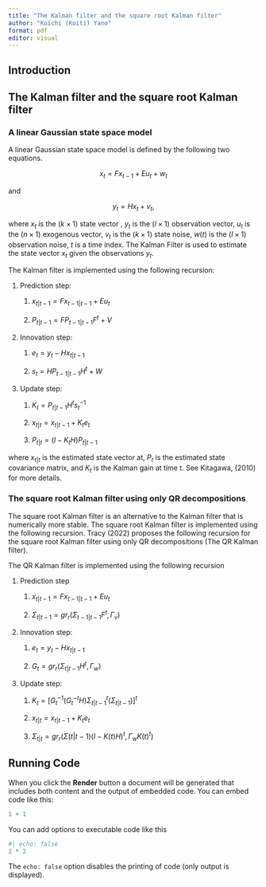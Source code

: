 ```yaml
---
title: "The Kalman filter and the square root Kalman filter"
author: "Koichi (Koiti) Yano"
format: pdf
editor: visual
---
```


## Introduction

## The Kalman filter and the square root Kalman filter

### A linear Gaussian state space model

A linear Gaussian state space model is defined by the following two equations.

$$
x_t=Fx_{t-1} + E u_t + w_t
$$

and

$$y_t=Hx_t+v_t,$$

where $x_t$ is the $(k \times 1)$ state vector , $y_t$ is the $(l \times 1)$ observation vector, $u_t$ is the $(n \times 1)$ exogenous vector, $v_t$ is the $(k \times 1)$ state noise, $w(t)$ is the $(l \times 1)$ observation noise, $t$ is a time index. The Kalman Filter is used to estimate the state vector $x_t$ given the observations $y_t$.

The Kalman filter is implemented using the following recursion:

1.  Prediction step:

    1.  $x_{t|t-1} = F x_{t-1|t-1} + E u_t$

    2.  $P_{t|t-1} = F P_{t-1|t-1} F^t + V$

2.  Innovation step:

    1.  $e_t = y_t - H x_{t|t-1}$

    2.  $s_t = H P_{t-1|t-1}H^t + W$

3.  Update step:

    1.  $K_t=P_{t|t-1} H^t s_t^{-1}$

    2.  $x_{t|t} = x_{t|t-1} + K_t e_t$

    3.  $P_{t|t} = (I - K_t H) P_{t|t-1}$

where $x_{t|t}$ is the estimated state vector at, $P_t$ is the estimated state covariance matrix, and $K_t$ is the Kalman gain at time t. See Kitagawa, (2010) for more details.

### The square root Kalman filter using only QR decompositions

The square root Kalman filter is an alternative to the Kalman filter that is numerically more stable. The square root Kalman filter is implemented using the following recursion. Tracy (2022) proposes the following recursion for the square root Kalman filter using only QR decompositions (The QR Kalman filter).

The QR Kalman filter is implemented using the following recursion

1.  Prediction step

    1.  $x_{t|t-1} = F x_{t-1|t-1} + E u_t$

    2.  $\Sigma_{t|t-1} = gr_r(\Sigma_{t-1|t-1} F^t, \Gamma_v)$

2.  Innovation step:

    1.  $e_t = y_t - H x_{t|t-1}$

    2.  $G_t = gr_r (\Sigma_{t|t-1} H^t, \Gamma_w)$

3.  Update step:

    1.  $K_t={[G_t^{-1} (G_t^{-t} H) {\Sigma_{t|t-1}}^t(\Sigma_{t|t-1})]}^t$

    2.  $x_{t|t} = x_{t|t-1} + K_t e_t$

    3.  $\Sigma_{t|t} = gr_r(\Sigma(t|t-1) {(I - K(t) H)}^t, \Gamma_w {K(t)}^t)$

## Running Code

When you click the **Render** button a document will be generated that includes both content and the output of embedded code. You can embed code like this:

```r
1 + 1
```

You can add options to executable code like this

```r
#| echo: false
2 * 2
```

The `echo: false` option disables the printing of code (only output is displayed).
